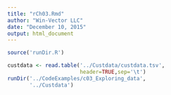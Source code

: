 ```yaml
---
title: "rCh03.Rmd"
author: "Win-Vector LLC"
date: "December 10, 2015"
output: html_document
---
```


```r
source('runDir.R')
```

```r
custdata <- read.table('../Custdata/custdata.tsv',
                       header=TRUE,sep='\t')
runDir('../CodeExamples/c03_Exploring_data',
       '../Custdata')
```
